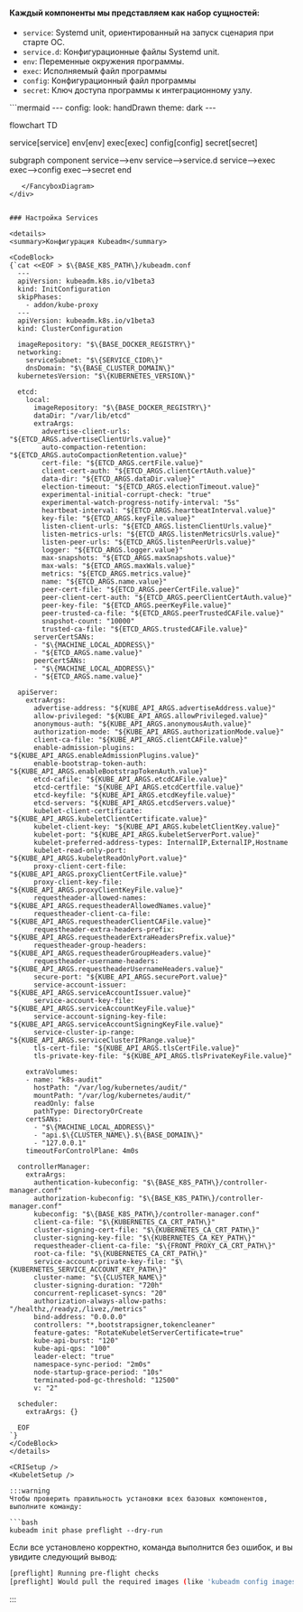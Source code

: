 


#### Каждый компоненты мы представляем как набор сущностей:
- `service`: Systemd unit, ориентированный на запуск сценария при старте ОС.
- `service.d`: Конфигурационные файлы Systemd unit.
- `env`: Переменные окружения программы.
- `exec`: Исполняемый файл программы
- `config`: Конфигурационный файл программы
- `secret`: Ключ доступа программы к интеграционному узлу.

<div className="center">
  <FancyboxDiagram>
```mermaid
---
config:
  look: handDrawn
  theme: dark  
---

flowchart TD

  service[service]
  env[env]
  exec[exec]
  config[config]
  secret[secret]

  subgraph component
   service-->env
   service-->service.d
   service-->exec
   exec-->config
   exec-->secret
  end

```
   </FancyboxDiagram>
</div>


### Настройка Services

<details>
<summary>Конфигурация Kubeadm</summary>

<CodeBlock>
{`cat <<EOF > $\{BASE_K8S_PATH\}/kubeadm.conf
  ---
  apiVersion: kubeadm.k8s.io/v1beta3
  kind: InitConfiguration
  skipPhases:
    - addon/kube-proxy
  ---
  apiVersion: kubeadm.k8s.io/v1beta3
  kind: ClusterConfiguration

  imageRepository: "$\{BASE_DOCKER_REGISTRY\}"
  networking:
    serviceSubnet: "$\{SERVICE_CIDR\}"
    dnsDomain: "$\{BASE_CLUSTER_DOMAIN\}"
  kubernetesVersion: "$\{KUBERNETES_VERSION\}"

  etcd:
    local:
      imageRepository: "$\{BASE_DOCKER_REGISTRY\}"
      dataDir: "/var/lib/etcd"
      extraArgs:
        advertise-client-urls: "${ETCD_ARGS.advertiseClientUrls.value}"
        auto-compaction-retention: "${ETCD_ARGS.autoCompactionRetention.value}"
        cert-file: "${ETCD_ARGS.certFile.value}"
        client-cert-auth: "${ETCD_ARGS.clientCertAuth.value}"
        data-dir: "${ETCD_ARGS.dataDir.value}"
        election-timeout: "${ETCD_ARGS.electionTimeout.value}"
        experimental-initial-corrupt-check: "true"
        experimental-watch-progress-notify-interval: "5s"
        heartbeat-interval: "${ETCD_ARGS.heartbeatInterval.value}"
        key-file: "${ETCD_ARGS.keyFile.value}"
        listen-client-urls: "${ETCD_ARGS.listenClientUrls.value}"
        listen-metrics-urls: "${ETCD_ARGS.listenMetricsUrls.value}"
        listen-peer-urls: "${ETCD_ARGS.listenPeerUrls.value}"
        logger: "${ETCD_ARGS.logger.value}"
        max-snapshots: "${ETCD_ARGS.maxSnapshots.value}"
        max-wals: "${ETCD_ARGS.maxWals.value}"
        metrics: "${ETCD_ARGS.metrics.value}"
        name: "${ETCD_ARGS.name.value}"
        peer-cert-file: "${ETCD_ARGS.peerCertFile.value}"
        peer-client-cert-auth: "${ETCD_ARGS.peerClientCertAuth.value}"
        peer-key-file: "${ETCD_ARGS.peerKeyFile.value}"
        peer-trusted-ca-file: "${ETCD_ARGS.peerTrustedCAFile.value}"
        snapshot-count: "10000"
        trusted-ca-file: "${ETCD_ARGS.trustedCAFile.value}"
      serverCertSANs:
      - "$\{MACHINE_LOCAL_ADDRESS\}"
      - "${ETCD_ARGS.name.value}"
      peerCertSANs:
      - "$\{MACHINE_LOCAL_ADDRESS\}"
      - "${ETCD_ARGS.name.value}"
      
  apiServer:
    extraArgs:
      advertise-address: "${KUBE_API_ARGS.advertiseAddress.value}"
      allow-privileged: "${KUBE_API_ARGS.allowPrivileged.value}"
      anonymous-auth: "${KUBE_API_ARGS.anonymousAuth.value}"
      authorization-mode: "${KUBE_API_ARGS.authorizationMode.value}"
      client-ca-file: "${KUBE_API_ARGS.clientCAFile.value}"
      enable-admission-plugins: "${KUBE_API_ARGS.enableAdmissionPlugins.value}"
      enable-bootstrap-token-auth: "${KUBE_API_ARGS.enableBootstrapTokenAuth.value}"
      etcd-cafile: "${KUBE_API_ARGS.etcdCAFile.value}"
      etcd-certfile: "${KUBE_API_ARGS.etcdCertfile.value}"
      etcd-keyfile: "${KUBE_API_ARGS.etcdKeyfile.value}"
      etcd-servers: "${KUBE_API_ARGS.etcdServers.value}"
      kubelet-client-certificate: "${KUBE_API_ARGS.kubeletClientCertificate.value}"
      kubelet-client-key: "${KUBE_API_ARGS.kubeletClientKey.value}"
      kubelet-port: "${KUBE_API_ARGS.kubeletServerPort.value}"
      kubelet-preferred-address-types: InternalIP,ExternalIP,Hostname
      kubelet-read-only-port: "${KUBE_API_ARGS.kubeletReadOnlyPort.value}"
      proxy-client-cert-file: "${KUBE_API_ARGS.proxyClientCertFile.value}"
      proxy-client-key-file: "${KUBE_API_ARGS.proxyClientKeyFile.value}"
      requestheader-allowed-names: "${KUBE_API_ARGS.requestheaderAllowedNames.value}"
      requestheader-client-ca-file: "${KUBE_API_ARGS.requestheaderClientCAFile.value}"
      requestheader-extra-headers-prefix: "${KUBE_API_ARGS.requestheaderExtraHeadersPrefix.value}"
      requestheader-group-headers: "${KUBE_API_ARGS.requestheaderGroupHeaders.value}"
      requestheader-username-headers: "${KUBE_API_ARGS.requestheaderUsernameHeaders.value}"
      secure-port: "${KUBE_API_ARGS.securePort.value}"
      service-account-issuer: "${KUBE_API_ARGS.serviceAccountIssuer.value}"
      service-account-key-file: "${KUBE_API_ARGS.serviceAccountKeyFile.value}"
      service-account-signing-key-file: "${KUBE_API_ARGS.serviceAccountSigningKeyFile.value}"
      service-cluster-ip-range: "${KUBE_API_ARGS.serviceClusterIPRange.value}"
      tls-cert-file: "${KUBE_API_ARGS.tlsCertFile.value}"
      tls-private-key-file: "${KUBE_API_ARGS.tlsPrivateKeyFile.value}"

    extraVolumes:
    - name: "k8s-audit"
      hostPath: "/var/log/kubernetes/audit/"
      mountPath: "/var/log/kubernetes/audit/"
      readOnly: false
      pathType: DirectoryOrCreate
    certSANs:
      - "$\{MACHINE_LOCAL_ADDRESS\}"
      - "api.$\{CLUSTER_NAME\}.$\{BASE_DOMAIN\}"
      - "127.0.0.1"
    timeoutForControlPlane: 4m0s

  controllerManager:
    extraArgs:
      authentication-kubeconfig: "$\{BASE_K8S_PATH\}/controller-manager.conf"
      authorization-kubeconfig: "$\{BASE_K8S_PATH\}/controller-manager.conf"
      kubeconfig: "$\{BASE_K8S_PATH\}/controller-manager.conf"
      client-ca-file: "$\{KUBERNETES_CA_CRT_PATH\}"
      cluster-signing-cert-file: "$\{KUBERNETES_CA_CRT_PATH\}"
      cluster-signing-key-file: "$\{KUBERNETES_CA_KEY_PATH\}"
      requestheader-client-ca-file: "$\{FRONT_PROXY_CA_CRT_PATH\}"
      root-ca-file: "$\{KUBERNETES_CA_CRT_PATH\}"
      service-account-private-key-file: "$\{KUBERNETES_SERVICE_ACCOUNT_KEY_PATH\}"
      cluster-name: "$\{CLUSTER_NAME\}"
      cluster-signing-duration: "720h"
      concurrent-replicaset-syncs: "20"
      authorization-always-allow-paths: "/healthz,/readyz,/livez,/metrics"
      bind-address: "0.0.0.0"
      controllers: "*,bootstrapsigner,tokencleaner"
      feature-gates: "RotateKubeletServerCertificate=true"
      kube-api-burst: "120"
      kube-api-qps: "100"
      leader-elect: "true"
      namespace-sync-period: "2m0s"
      node-startup-grace-period: "10s"
      terminated-pod-gc-threshold: "12500"
      v: "2"

  scheduler:
    extraArgs: {}

  EOF
`}
</CodeBlock>
</details>

<CRISetup />
<KubeletSetup />

:::warning
Чтобы проверить правильность установки всех базовых компонентов, выполните команду:

```bash
kubeadm init phase preflight --dry-run
```
Если все установлено корректно, команда выполнится без ошибок, и вы увидите следующий вывод:
```bash
[preflight] Running pre-flight checks
[preflight] Would pull the required images (like 'kubeadm config images pull')
```
:::

